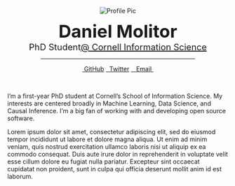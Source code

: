 <!-- Allow for insertion of Bootstrap icons -->
<link rel="stylesheet" href="https://cdn.jsdelivr.net/npm/bootstrap-icons@1.9.0/font/bootstrap-icons.css">

<p style="text-align:center;">
  <img src="media/_profile.png" alt="Profile Pic" class="profile-image">
</p>

<p style="text-align:center;">
<b style="font-size:40px">Daniel Molitor</b>
<br/>
<span style="font-size:20px">PhD Student<a href="https://infosci.cornell.edu/phd">@ Cornell Information Science</a></span>
<br/>
<!-- <a href="https://github.com/dmolitor"><i class="bi-github"></i></a>
&nbsp;&nbsp;
<a href="mailto:molitdj97@gmail.com"><i class="bi-envelope-fill"></i></a>
&nbsp;&nbsp;
<a href="https://twitter.com/danieljmolitor"><i class="bi-twitter"></i></a>
&nbsp;&nbsp;
<a href="https://www.linkedin.com/in/molitor-daniel/"><i class="bi-linkedin"></i></a> -->
<p><hr style="width:70%; margin-left:15%; margin-right:15%;"></p>
<p style="text-align:center;padding-left:15%;padding-right:15%;">
<a href="https://github.com/dmolitor" class="button"><i class="bi-github"></i>&nbsp;GitHub</a>
<a href="https://twitter.com/danieljmolitor" class="button"><i class="bi-twitter"></i>&nbsp;&nbsp;Twitter</a>
<a href="mailto:molitdj97@gmail.com" class="button"><i class="bi-envelope-fill"></i>&nbsp;&nbsp;&nbsp;Email&nbsp;</a>
</p>
</br>
<p class="about-text">I'm a first-year PhD student at Cornell's School of Information Science. My interests are centered broadly in Machine Learning, Data Science, and Causal Inference. I'm a big fan of working with and developing open source software.</p>
<p class="about-text">Lorem ipsum dolor sit amet, consectetur adipiscing elit, sed do eiusmod tempor incididunt ut labore et dolore magna aliqua. Ut enim ad minim veniam, quis nostrud exercitation ullamco laboris nisi ut aliquip ex ea commodo consequat. Duis aute irure dolor in reprehenderit in voluptate velit esse cillum dolore eu fugiat nulla pariatur. Excepteur sint occaecat cupidatat non proident, sunt in culpa qui officia deserunt mollit anim id est laborum.</p>
</p>
